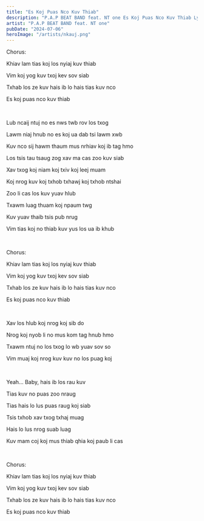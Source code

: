 ```yaml
---
title: "Es Koj Puas Nco Kuv Thiab"
description: "P.A.P BEAT BAND feat. NT one Es Koj Puas Nco Kuv Thiab Lyrics"
artist: "P.A.P BEAT BAND feat. NT one"
pubDate: "2024-07-06"
heroImage: "/artists/nkauj.png"
---
```


Chorus:

Khiav lam tias koj los nyiaj kuv thiab

Vim koj yog kuv txoj kev sov siab

Txhab los ze kuv hais ib lo hais tias kuv nco

Es koj puas nco kuv thiab

<br />

Lub ncaij ntuj no es nws twb rov los txog

Lawm niaj hnub no es koj ua dab tsi lawm xwb

Kuv nco sij hawm thaum mus nrhiav koj ib tag hmo

Los tsis tau tsaug zog xav ma cas zoo kuv siab

Xav txog koj niam koj txiv koj leej muam

Koj nrog kuv koj txhob txhawj koj txhob ntshai

Zoo li cas los kuv yuav hlub

Txawm luag thuam koj npaum twg

Kuv yuav thaib tsis pub nrug

Vim tias koj no thiab kuv yus los ua ib khub

<br />

Chorus:

Khiav lam tias koj los nyiaj kuv thiab

Vim koj yog kuv txoj kev sov siab

Txhab los ze kuv hais ib lo hais tias kuv nco

Es koj puas nco kuv thiab

<br />

Xav los hlub koj nrog koj sib do

Nrog koj nyob li no mus kom tag hnub hmo

Txawm ntuj no los txog lo wb yuav sov so

Vim muaj koj nrog kuv kuv no los puag koj

<br />

Yeah... Baby, hais ib los rau kuv

Tias kuv no puas zoo nraug

Tias hais lo lus puas raug koj siab

Tsis txhob xav txog txhaj muag

Hais lo lus nrog suab luag

Kuv mam coj koj mus thiab qhia koj paub li cas

<br />

Chorus:

Khiav lam tias koj los nyiaj kuv thiab

Vim koj yog kuv txoj kev sov siab

Txhab los ze kuv hais ib lo hais tias kuv nco

Es koj puas nco kuv thiab
